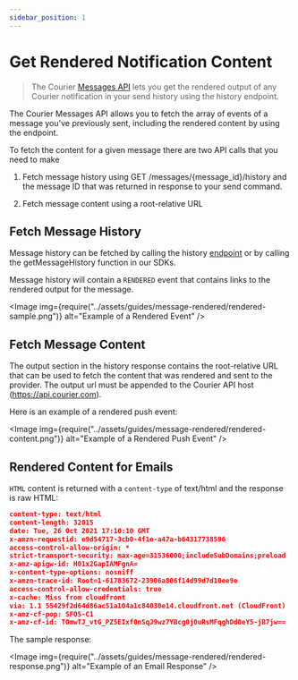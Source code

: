 ```yaml
---
sidebar_position: 1
---
```



# Get Rendered Notification Content

> The Courier [Messages API](../reference/logs/history-by-id.mdx) lets you get the rendered output of any Courier notification in your send history using the history endpoint.

The Courier Messages API allows you to fetch the array of events of a message you've previously sent, including the rendered content by using the endpoint.

To fetch the content for a given message there are two API calls that you need to make

1. Fetch message history using GET /messages/{message_id}/history and the message ID that was returned in response to your send command.

2. Fetch message content using a  root-relative URL

## Fetch Message History

Message history can be fetched by calling the history [endpoint](../reference/logs/history-by-id.mdx) or by calling the getMessageHistory function in our SDKs.

Message history will contain a `RENDERED` event that contains links to the rendered output for the message.

<Image
  img={require("../assets/guides/message-rendered/rendered-sample.png")}
  alt="Example of a Rendered Event"
/>

## Fetch Message Content

The output section in the history response contains the root-relative URL that can be used to fetch the content that was rendered and sent to the provider. The output url must be appended to the Courier API host (https://api.courier.com).

Here is an example of a rendered push event:

<Image
  img={require("../assets/guides/message-rendered/rendered-content.png")}
  alt="Example of a Rendered Push Event"
/>

## Rendered Content for Emails

`HTML` content is returned with a `content-type` of text/html  and the response is raw HTML:

```json
content-type: text/html
content-length: 32015
date: Tue, 26 Oct 2021 17:10:10 GMT
x-amzn-requestid: e9d54717-3cb0-4f1e-a47a-b64317738596
access-control-allow-origin: *
strict-transport-security: max-age=31536000;includeSubDomains;preload
x-amz-apigw-id: H01x2GapIAMFgnA=
x-content-type-options: nosniff
x-amzn-trace-id: Root=1-61783672-23906a806f14d99d7d10ee9e
access-control-allow-credentials: true
x-cache: Miss from cloudfront
via: 1.1 55429f2d64d86ac51a104a1c84030e14.cloudfront.net (CloudFront)
x-amz-cf-pop: SFO5-C1
x-amz-cf-id: TOmwTJ_vtG_PZ5EIxf0nSqJ9wz7YBcg0j0uRsMFqghDd0eY5-jB7jw==
```

The sample response:

<Image
  img={require("../assets/guides/message-rendered/rendered-response.png")}
  alt="Example of an Email Response"
/>

